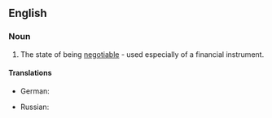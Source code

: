 ==English==

===Noun===
{{en-noun|~|negotiabilities}}

# The state of being [[negotiable]] - used especially of a financial instrument.

====Translations====
{{trans-top|state of being negotiable}}
* German: {{t|de|Verhandelbarkeit|f}} {{qualifier|general sense, not finance}}
{{trans-mid}}
* Russian: {{t+|ru|договороспособность|f|tr=dogovorosposobnost}}
{{trans-bottom}}